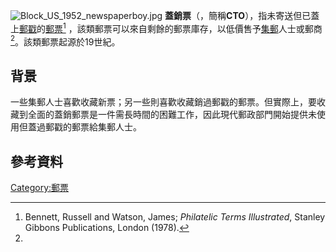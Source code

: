 [[File:Block_US_1952_newspaperboy.jpg|upright]]
'''蓋銷票'''（{{lang-en|'''Cancelled-to-order'''}}，簡稱'''CTO'''），指未寄送但已蓋上[[郵戳|郵戳]]的[[郵票|郵票]]<ref name=Bennett>Bennett, Russell and Watson, James; ''Philatelic Terms Illustrated'', Stanley Gibbons Publications, London (1978).</ref> ，該類郵票可以來自剩餘的郵票庫存，以低價售予[[集郵|集郵]]人士或郵商<ref name=Bennett />。該類郵票起源於19世紀。
==背景==
一些集郵人士喜歡收藏新票；另一些則喜歡收藏銷過郵戳的郵票。但實際上，要收藏到全面的蓋銷郵票是一件需長時間的困難工作，因此現代郵政部門開始提供未使用但蓋過郵戳的郵票給集郵人士。
==參考資料==
{{Reflist}}

[[Category:郵票|Category:郵票]]